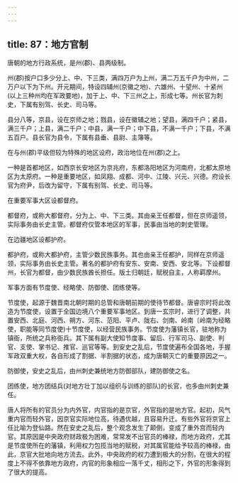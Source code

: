 ```yaml
---
---
---
```

title: 87：地方官制
---



唐朝的地方行政系统，是州(郡)、县两级制。

州(郡)按户口多少分上、中、下三类，满四万户为上州，满二万五千户为中州，二万户以下为下州。开元期间，特设四辅州(京徽之地)、六雄州、十望州、十紧州(以上三种州均在军政要地)，加于上、中、下三州之上，形成七等。州长官为刺史，下属有别驾、长史、司马等。

县分八等，京县，设在京师之地；戮县，设在徽辅之地；望县，满四千户；紧县，满三千户；上县，满二千户；中县，满一千户；中下县，不满一千户；下县，不满五百户。县长官为县令，下属有县垂、县尉、主簿等。

在与州(郡)平级但较为特殊的地区设府，政治地位在州(郡)之上。

一种是首都地区，如西京长安地区为京兆府，东都洛阳地区为河南府，北都太原地区为太原府。一种是重要地区，如凤翔、成都、河中、江陵、兴元、兴德。府设长官为府尹，后改为留守，下属有别驾、长史、司马等。

在重要军事大区设都督府。

都督府，或称大都督府，分为上、中、下三类。其由亲王任都督，但在京师遥领，实际事务由长史主管。都督府仅管本地区的军事，民事由当地的刺史管理。

在边疆地区设都护府。

都护府，或称大都护府，主管少数民族事务。其也由亲王任都护，同样在京师遥领，实际事务由长史主管。著名的都护府有安东、安南、安西、安北等。下设都督州，长官为都督，由少数民族酋长担任。版土归朝廷，赋税自主，人称羁摩州。

军事方面有节度使、经略使、防御使、团练使等。

节度使，起源于魏晋南北朝时期的总管和唐朝前期的使待节都督。唐睿宗时将此改造为节度使，设置于全国边境八个重要军事地区。到唐一玄宗时，进行了调整，共置安西、北庭、河西、朔方、河东、范阳、平卢、陇右、剑南、岭南〔岭南为经略使，职能等同节度使)十节度使，以经营民族事务。节度使为藩镇长官，驻地称为镇衙，所统之兵称衙兵。其下属有副大使知节度事、留后、行军司马、副使、判官、支使、掌书记、推官、巡官等等。到安史之乱后，节度使遍布全国各地，手握军政双重大权，各自形成了割据、半割据的状态，成为唐朝灭亡的重要原因之一。

防御使，安史之乱后，由州刺史兼统地方防御部队，建防御使之名。

团练使，地方团结兵(对地方壮丁加以组织与训练的部队)的长官，也多由州刺史兼任。

唐人将所有的官员分为内外官，内官指的是京官，外官指的是地方官。起初，风气重内官而轻外官，因京官实际地位高，待遇优越，且容易升迁。有些外官将京官上任比喻为登仙路。然在安史之乱后，整个观念发生了颠倒，变成了重外宫而轻内官。其原因是中央政府财政极为困难，常常发不出官员的棒禄，而地方政府，尤其是节度使所在的藩镇，利用权力包揽当地的赋税，对其属官能给予较高的棒禄，由此，京官大批地向地方流去。此外，中央政府的权力遭到极大的分割，在很大的程度上不得不依靠地方政府，内官的形象相应一落千丈，相形之下，外官的形象得到了很大的提高。